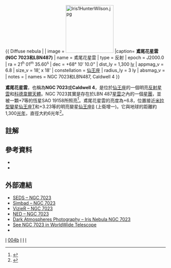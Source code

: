 {{ Diffuse nebula |
| image = [[Image:Iris1HunterWilson.jpg|150px]]
|caption= '''鳶尾花星雲 (NGC 7023和LBN487)''' 
| name = 鳶尾花星雲
| type = 反射
| epoch = J2000.0
| ra = 21<sup>h</sup> 01<sup>m</sup> 35.60<sup>s</sup>
| dec = +68° 10′ 10.0"
| dist_ly =  1,300 [[光年|ly]]
| appmag_v = 6.8
| size_v = 18[[弧分|']] x 18'
| constellation  = [[仙王座|仙王座]]
| radius_ly = 3 ly
| absmag_v =
| notes =
| names = NGC 7023和LBN487, Caldwell 4
}}

'''鳶尾花星雲'''，也稱為'''NGC 7023'''或'''Caldwell 4'''，是位於[[仙王座|仙王座]]的一個明亮[[反射星雲|反射星雲]]和[[科德韋爾深空天體表|科德韋爾天體]]。NGC 7023其實是存在於LBN 487[[星雲|星雲]]之內的一個[[星團|星團]]，並被一顆+7等的恆星SAO 19158所照亮<ref>{{cite web|url=http://www.astrocruise.com/milky_way/N7023_05.htm|title=NGC 7023|last=Perkins|first=Philip|year=2005|publisher=astrocruise.com|accessdate=2008-08-06|archive-url=https://web.archive.org/web/20080518053724/http://www.astrocruise.com/milky_way/N7023_05.htm|archive-date=2008-05-18|dead-url=yes}}</ref>。鳶尾花星雲的亮度為+6.8，位置接近[[米拉變星|米拉型變星]][[仙王座T|仙王座T]]和+3.23等的明亮變星[[仙王座β|仙王座β]] (上衛增一)。它與地球的距離約1,300[[光年|光年]]，直徑大約6光年<ref>{{cite web|url=http://apod.nasa.gov/apod/ap041104.html|title=APOD: 2004 November 4 - NGC 7023: The Iris Nebula|last=Nemiroff|first=Robert|coauthors=Bonnell, Jerry|date=2004-11-04|publisher=APOD (NASA)|accessdate=2008-08-06|archive-date=2016-04-11|archive-url=https://web.archive.org/web/20160411184838/http://apod.nasa.gov/apod/ap041104.html|dead-url=no}}</ref>。

== 註解 ==
{{reflist}}

== 參考資料 ==
*{{cite book|last=Pasachoff|first=Jay M.|title=Stars and Planets|publisher=Peterson Field Guides|location=New York, New York|year=2000|pages=578 pg|chapter=Atlas of the Sky|isbn=0-395-93432-X}}
*{{cite book|last=Caldwell-Moore|first=Sir Patrick|title=Firefly Atlas of the Universe|url=https://archive.org/details/fireflyatlasofun0000moor_t2l5|publisher=Firefly Books Limited|year=2003|isbn=1-55297-819-2}}

== 外部連結 ==
* [https://web.archive.org/web/20081202010429/http://www.seds.org/~spider/ngc/ngc.cgi?7023 SEDS – NGC 7023]
* [http://simbad.u-strasbg.fr/sim-id.pl?Ident=NGC%207023 Simbad – NGC 7023] {{Wayback|url=http://simbad.u-strasbg.fr/sim-id.pl?Ident=NGC%207023 |date=20190912225534 }}
* [http://vizier.u-strasbg.fr/viz-bin/VizieR-S?NGC%207023 VizieR – NGC 7023] {{Wayback|url=http://vizier.u-strasbg.fr/viz-bin/VizieR-S?NGC%207023 |date=20200804124130 }}
* [http://nedwww.ipac.caltech.edu/cgi-bin/nph-objsearch?objname=NGC%207023 NED – NGC 7023] {{Wayback|url=http://nedwww.ipac.caltech.edu/cgi-bin/nph-objsearch?objname=NGC%207023 |date=20190912225533 }}
* [http://www.darkatmospheres.com/astro/gallery/nebulae/enlarge.php?fileBase=nebulae_2 Dark Atmospheres Photography – Iris Nebula NGC 7023] {{Wayback|url=http://www.darkatmospheres.com/astro/gallery/nebulae/enlarge.php?fileBase=nebulae_2 |date=20200422205130 }}
* [http://www.worldwidetelescope.org/wwtweb/goto.aspx?object=NGC%207023&ra=21.026913&dec=68.1633&zoom=1.40625 See NGC 7023 in WorldWide Telescope] {{Wayback|url=http://www.worldwidetelescope.org/wwtweb/goto.aspx?object=NGC%207023&ra=21.026913&dec=68.1633&zoom=1.40625 |date=20190912225534 }}
* {{WikiSky}}

{{sky|21|01|36|+|68|09|48|1300}}

{{模板:科德韦尔天体}}

[[Category:NGC天體|I]]
[[Category:科德韋爾天體|004b]]
[[Category:仙王座|I]]
[[Category:反射星雲|I]]
[[Category:瀰漫星雲|I]]